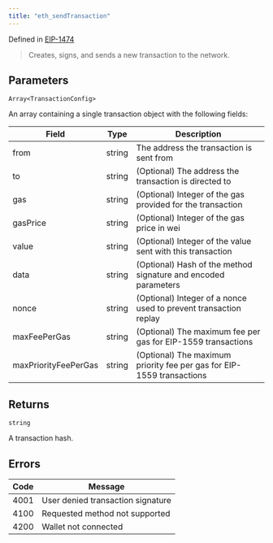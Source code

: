 ```yaml
---
title: "eth_sendTransaction"
---
```



Defined in [EIP-1474](https://github.com/ethereum/EIPs/blob/master/EIPS/eip-1474.md)

> Creates, signs, and sends a new transaction to the network.

## Parameters

`Array<TransactionConfig>`

An array containing a single transaction object with the following fields:

| Field                | Type   | Description                                                           |
| -------------------- | ------ | --------------------------------------------------------------------- |
| from                 | string | The address the transaction is sent from                              |
| to                   | string | (Optional) The address the transaction is directed to                 |
| gas                  | string | (Optional) Integer of the gas provided for the transaction            |
| gasPrice             | string | (Optional) Integer of the gas price in wei                            |
| value                | string | (Optional) Integer of the value sent with this transaction            |
| data                 | string | (Optional) Hash of the method signature and encoded parameters        |
| nonce                | string | (Optional) Integer of a nonce used to prevent transaction replay      |
| maxFeePerGas         | string | (Optional) The maximum fee per gas for EIP-1559 transactions          |
| maxPriorityFeePerGas | string | (Optional) The maximum priority fee per gas for EIP-1559 transactions |

## Returns

`string`

A transaction hash.

## Errors

| Code | Message                           |
| ---- | --------------------------------- |
| 4001 | User denied transaction signature |
| 4100 | Requested method not supported    |
| 4200 | Wallet not connected              |
